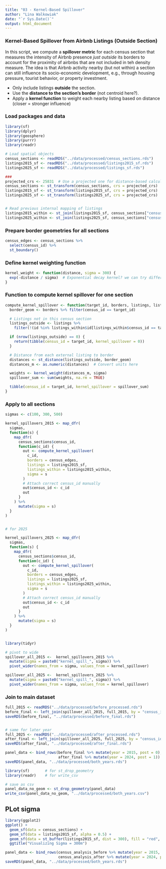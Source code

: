 ```yaml
---
title: "03 - Kernel-Based Spillover"
author: "Lina Walkowiak"
date: "`r Sys.Date()`"
output: html_document
---
```


### Kernel-Based Spillover from Airbnb Listings (Outside Section)

In this script, we compute a **spillover metric** for each census section that measures the intensity of Airbnb presence *just outside* its borders to account for the proximity of airbnbs that are not included in teh density measure. The idea is that Airbnb activity nearby (but not within) a section can still influence its socio-economic development, e.g., through housing pressure, tourist behavior, or property investment.

- Only include listings **outside** the section.
- Use the **distance to the section's border** (not centroid here?).
- Apply a **kernel function** to weight each nearby listing based on distance (closer = stronger influence)

### Load packages and data
```r
library(sf)
library(dplyr)
library(geosphere)
library(purrr)
library(readr)

# Load spatial objects
census_sections <- readRDS("../data/processed/census_sections.rds")
listings2015_sf <- readRDS("../data/processed/listings2015_sf.rds")
listings2025_sf <- readRDS("../data/processed/listings_sf.rds")

### 
projected_crs <- 25831  # Use a projected one for distance-based calculations
census_sections <- st_transform(census_sections, crs = projected_crs)
listings2015_sf <- st_transform(listings2015_sf, crs = projected_crs)
listings2025_sf <- st_transform(listings2025_sf, crs = projected_crs)


# Read previous internal mapping of listings
listings2015_within <- st_join(listings2015_sf, census_sections["census_id"], left = FALSE)
listings2025_within <- st_join(listings2025_sf, census_sections["census_id"], left = FALSE)
```

### Prepare border geometries for all sections
```r
census_edges <- census_sections %>%
  select(census_id) %>%
  st_boundary()
```

### Define kernel weighting function
```r
kernel_weight <- function(distance, sigma = 300) {
  exp(-distance / sigma)  # Exponential decay kernel? we can try different things here
}
```

### Function to compute kernel spillover for one section
```r
compute_kernel_spillover <- function(target_id, borders, listings, listings_within, sigma = 300) {
  border_geom <- borders %>% filter(census_id == target_id)

  # Listings not in this census section
  listings_outside <- listings %>%
    filter(!(id %in% listings_within$id[listings_within$census_id == target_id]))

  if (nrow(listings_outside) == 0) {
    return(tibble(census_id = target_id, kernel_spillover = 0))
  }

  # Distance from each external listing to border
  distances <- st_distance(listings_outside, border_geom)
  distances_m <- as.numeric(distances)  # Convert units here

  weights <- kernel_weight(distances_m, sigma)
  spillover_sum <- sum(weights, na.rm = TRUE)

  tibble(census_id = target_id, kernel_spillover = spillover_sum)
}
```

### Apply to all sections
```r
sigmas <- c(100, 300, 500)

kernel_spillovers_2015 <- map_dfr(
  sigmas,
  function(s) {
    map_dfr(
      census_sections$census_id,
      function(c_id) {
        out <- compute_kernel_spillover(
          c_id,
          borders = census_edges,
          listings = listings2015_sf,
          listings_within = listings2015_within,
          sigma = s
        )
        # Attach correct census_id manually
        out$census_id <- c_id
        out
      }
    ) %>%
      mutate(sigma = s)
  }
)


# for 2025

kernel_spillovers_2025 <- map_dfr(
  sigmas,
  function(s) {
    map_dfr(
      census_sections$census_id,
      function(c_id) {
        out <- compute_kernel_spillover(
          c_id,
          borders = census_edges,
          listings = listings2025_sf,
          listings_within = listings2025_within,
          sigma = s
        )
        # Attach correct census_id manually
        out$census_id <- c_id
        out
      }
    ) %>%
      mutate(sigma = s)
  }
)


library(tidyr)

# pivot to wide
spillover_all_2015 <-  kernel_spillovers_2015 %>%
  mutate(sigma = paste0("kernel_spill_", sigma)) %>%
  pivot_wider(names_from = sigma, values_from = kernel_spillover)

spillover_all_2025 <-  kernel_spillovers_2025 %>%
  mutate(sigma = paste0("kernel_spill_", sigma)) %>%
  pivot_wider(names_from = sigma, values_from = kernel_spillover)

```

### Join to main dataset
```r
full_2015 <- readRDS("../data/processed/before_processed.rds")
before_final <- left_join(spillover_all_2015, full_2015, by = "census_id")
saveRDS(before_final, "../data/processed/before_final.rds")


# same for later year
full_2025 <- readRDS("../data/processed/after_processed.rds")
after_final <- left_join(spillover_all_2025, full_2025, by = "census_id")
saveRDS(after_final, "../data/processed/after_final.rds")
```


```r
panel_data <- bind_rows(before_final %>% mutate(year = 2015, post = 0),
                        after_final %>% mutate(year = 2024, post = 1))
saveRDS(panel_data, "../data/processed/both_years.rds")
```


```r
library(sf)       # for st_drop_geometry
library(readr)    # for write_csv

# save as csv
panel_data_no_geom <- st_drop_geometry(panel_data)
write_csv(panel_data_no_geom, "../data/processed/both_years.csv")

```


## PLot sigma 
```r
library(ggplot2)
ggplot() +
  geom_sf(data = census_sections) +
  geom_sf(data = listings2015_sf, alpha = 0.5) +
  geom_sf(data = st_buffer(listings2015_sf, dist = 300), fill = "red", alpha = 0.1) +
  ggtitle("Visualizing Sigma = 300m")

```
```r
panel_data <- bind_rows(census_analysis_before %>% mutate(year = 2015, post = 0),
                        census_analysis_after %>% mutate(year = 2024, post = 1))
saveRDS(panel_data, "../data/processed/both_years.rds")
```



